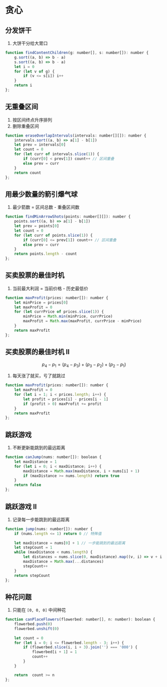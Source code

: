 # 贪心
## 分发饼干
1. 大饼干分给大胃口
```js
function findContentChildren(g: number[], s: number[]): number {
    g.sort((a, b) => b - a)
    s.sort((a, b) => b - a)
    let i = 0
    for (let v of g) {
        if (v <= s[i]) i++
    }
    return i
};
```
## 无重叠区间
1. 按区间终点升序排列
2. 删除重叠区间
```js
function eraseOverlapIntervals(intervals: number[][]): number {
    intervals.sort((a, b) => a[1] - b[1])
    let prev = intervals[0]
    let count = 0
    for (let curr of intervals.slice(1)) {
        if (curr[0] < prev[1]) count++ // 区间重叠
        else prev = curr
    }
    return count
};
```
## 用最少数量的箭引爆气球
1. 最少箭数 = 区间总数 - 重叠区间数
```js
function findMinArrowShots(points: number[][]): number {
    points.sort((a, b) => a[1] - b[1])
    let prev = points[0]
    let count = 0
    for (let curr of points.slice(1)) {
        if (curr[0] <= prev[1]) count++ // 区间重叠
        else prev = curr
    }
    return points.length - count
};
```
## 买卖股票的最佳时机
1. 当前最大利润 = 当前价格 - 历史最低价
```js
function maxProfit(prices: number[]): number {
    let minPrice = prices[0]
    let maxProfit = 0
    for (let currPrice of prices.slice(1)) {
        minPrice = Math.min(minPrice, currPrice)
        maxProfit = Math.max(maxProfit, currPrice - minPrice)
    }
    return maxProfit
};
```
## 买卖股票的最佳时机 II
$$p_4 - p_1 = (p_4 - p_3) + (p_3 - p_2) + (p_2 - p_1)$$

1. 每天涨了就买，亏了就跳过
```js
function maxProfit(prices: number[]): number {
    let maxProfit = 0
    for (let i = 1; i < prices.length; i++) {
        let profit = prices[i] - prices[i - 1]
        if (profit > 0) maxProfit += profit
    }
    return maxProfit
};
```
## 跳跃游戏
1. 不断更新能跳到的最远距离
```js
function canJump(nums: number[]): boolean {
    let maxDistance = 1
    for (let i = 0; i < maxDistance; i++) {
        maxDistance = Math.max(maxDistance, i + nums[i] + 1)
        if (maxDistance >= nums.length) return true
    }
    return false
};
```
## 跳跃游戏 II
1. 记录每一步能跳到的最远距离
```js
function jump(nums: number[]): number {
    if (nums.length <= 1) return 0 // 特殊值
    
    let maxDistance = nums[0] + 1 // 一步能跳到的最远距离
    let stepCount = 1
    while (maxDistance < nums.length) {
        let distances = nums.slice(0, maxDistance).map((v, i) => v + i + 1)
        maxDistance = Math.max(...distances)
        stepCount++
    }
    return stepCount
};
```
## 种花问题
1. 只能在 `[0, 0, 0]` 中间种花
```js
function canPlaceFlowers(flowerbed: number[], n: number): boolean {
    flowerbed.push(0)
    flowerbed.unshift(0)
    
    let count = 0
    for (let i = 0; i <= flowerbed.length - 3; i++) {
        if (flowerbed.slice(i, i + 3).join('') === '000') {
            flowerbed[i + 1] = 1
            count++
        }
    }

    return  count >= n
};
```